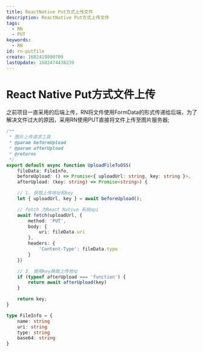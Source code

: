 ```yaml
---
title: ReactNative Put方式上传文件
description: ReactNative Put方式上传文件
tags:
  - RN
  - PUT
keywords:
  - RN
id: rn-putfile
create: 1682419800709
lastUpdate: 1682474438239
---
```

# React Native Put方式文件上传

之前项目一直采用的后端上传，RN将文件使用FormData的形式传递给后端，为了解决文件过大的原因，采用RN使用PUT直接将文件上传至图片服务器;

```ts
/**
 * 图片上传请求工具
 * @param beforeUpload 
 * @param afterUpload 
 * @returns 
 */
export default async function UploadFileToOSS(
    fileData: FileInfo,
    beforeUpload: () => Promise<{ uploadUrl: string, key: string }>,
    afterUpload: (key: string) => Promise<string>) {

    // 1. 获取上传地址和key
    let { uploadUrl, key } = await beforeUpload();

    // fetch 为React Native 系统api
    await fetch(uploadUrl, {
        method: 'PUT',
        body: {
            uri: fileData.uri
        },
        headers: {
            'Content-Type': fileData.type
        }
    })

    // 3. 使用key换取上传地址
    if (typeof afterUpload === 'function') {
        return await afterUpload(key)
    }

    return key;
}

type FileInfo = {
    name: string
    uri: string
    type: string
    base64: string
}
```
